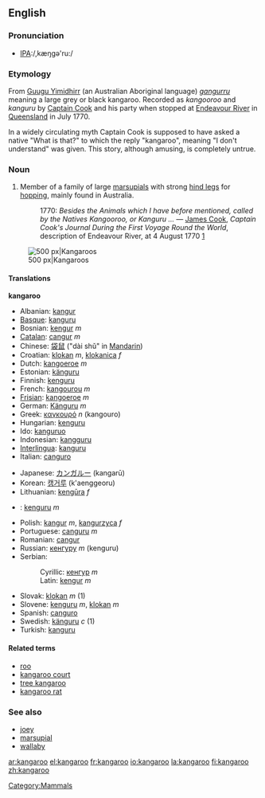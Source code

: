 ==English==

===Pronunciation===
*[[w:International Phonetic Alphabet|IPA]]:/,kæŋgə'ru:/

===Etymology===
From [[Guugu Yimidhirr]] (an Australian Aboriginal language) ''[[gangurru]]'' meaning a large grey or black kangaroo.  Recorded as ''kangooroo'' and ''kanguru'' by [[w:James Cook|Captain Cook]] and his party when stopped at [[w:Endeavour River|Endeavour River]] in [[Queensland]] in July 1770.

In a widely circulating myth Captain Cook is supposed to have asked a native "What is that?" to which the reply "kangaroo", meaning "I don't understand" was given. This story, although amusing, is completely untrue.

===Noun===
{{en-noun-reg}}

#Member of a family of large [[marsupial]]s with strong [[hind leg]]s for [[hop]]ping, mainly found in Australia.
#: 1770: ''Besides the Animals which I have before mentioned, called by the Natives Kangooroo, or Kanguru ...'' &mdash; [[w:James Cook|James Cook]], ''Captain Cook's Journal During the First Voyage Round the World'', description of Endeavour River, at 4 August 1770 [http://www.gutenberg.org/etext/8106]

[[Image:Kanguru.jpg|thumb|center|500 px|Kangaroos]]

====Translations====
<!--DefA-->'''kangaroo'''
{{top}}
<!--languages from A to I go here-->
*Albanian: [[kangur]]
*[[Basque]]: [[kanguru]]
*Bosnian: [[kengur]] ''m''
*[[Catalan]]: [[cangur]] ''m''
*Chinese: [[袋鼠]] ("dài shǔ" in [[Mandarin]])
*Croatian: [[klokan]] ''m'', [[klokanica]] ''f''
*Dutch: [[kangoeroe]] ''m''
*Estonian: [[känguru]]
*Finnish: [[kenguru]]
*French: [[kangourou]] ''m''
*[[Frisian]]: [[kangoeroe]] ''m''
*German: [[Känguru]] ''m''
*Greek: [[καγκουρό]] ''n'' (kangouro)
*Hungarian: [[kenguru]]
*Ido: [[kanguruo]]
*Indonesian: [[kangguru]]
*[[Interlingua]]: [[kanguru]]
*Italian: [[canguro]]
{{mid}}
<!--languages from J to Z go here-->
*Japanese: [[カンガルー]] (kangarū)
*Korean: [[캥거루]] (k'aenggeoru)
*Lithuanian: [[kengūra]] ''f''
*{{no}}: [[kenguru]] ''m''
*Polish: [[kangur]] ''m'', [[kangurzyca]] ''f''
*Portuguese: [[canguru]] ''m''
*Romanian: [[cangur]]
*Russian: [[кенгуру]] ''m'' (kenguru)
*Serbian:
*:Cyrillic: [[кенгур]] ''m''
*:Latin: [[kengur]] ''m''
*Slovak: [[klokan]] ''m'' (1)
*Slovene: [[kenguru]] ''m'', [[klokan]] ''m''
*Spanish: [[canguro]]
*Swedish: [[känguru]] ''c'' (1)
*Turkish: [[kanguru]]
{{bottom}}

====Related terms====
*[[roo]]
*[[kangaroo court]]
*[[tree kangaroo]]
*[[kangaroo rat]]

===See also===
*[[joey]]
*[[marsupial]]
*[[wallaby]]

[[Category:Mammals]]

[[ar:kangaroo]]
[[el:kangaroo]]
[[fr:kangaroo]]
[[io:kangaroo]]
[[la:kangaroo]]
[[fi:kangaroo]]
[[zh:kangaroo]]